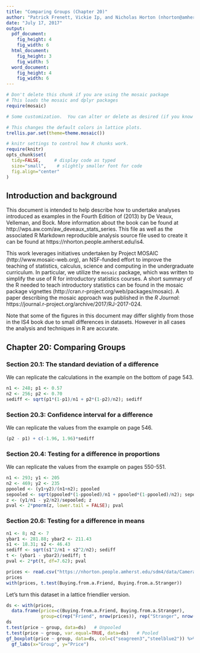 ```yaml
---
title: "Comparing Groups (Chapter 20)"
author: "Patrick Frenett, Vickie Ip, and Nicholas Horton (nhorton@amherst.edu)"
date: "July 17, 2017"
output: 
  pdf_document:
    fig_height: 4
    fig_width: 6
  html_document:
    fig_height: 3
    fig_width: 5
  word_document:
    fig_height: 4
    fig_width: 6
---
```

  
  
  ```r
# Don't delete this chunk if you are using the mosaic package
# This loads the mosaic and dplyr packages
require(mosaic)
```

```r
# Some customization.  You can alter or delete as desired (if you know what you are doing).

# This changes the default colors in lattice plots.
trellis.par.set(theme=theme.mosaic())  

# knitr settings to control how R chunks work.
require(knitr)
opts_chunk$set(
  tidy=FALSE,     # display code as typed
  size="small",    # slightly smaller font for code
  fig.align="center"
)
```

## Introduction and background 

This document is intended to help describe how to undertake analyses introduced 
as examples in the Fourth Edition of \emph{Intro Stats} (2013) by De Veaux, Velleman, and Bock.
More information about the book can be found at http://wps.aw.com/aw_deveaux_stats_series.  This
file as well as the associated R Markdown reproducible analysis source file used to create it can be found at https://nhorton.people.amherst.edu/is4.

This work leverages initiatives undertaken by Project MOSAIC (http://www.mosaic-web.org), an NSF-funded effort to improve the teaching of statistics, calculus, science and computing in the undergraduate curriculum. In particular, we utilize the `mosaic` package, which was written to simplify the use of R for introductory statistics courses. A short summary of the R needed to teach introductory statistics can be found in the mosaic package vignettes (http://cran.r-project.org/web/packages/mosaic). A paper describing the mosaic approach was published in the *R Journal*: https://journal.r-project.org/archive/2017/RJ-2017-024.

Note that some of the figures in this document may differ slightly from those in the IS4 book due to small differences in datasets. However in all cases the analysis and techniques in R are accurate.

## Chapter 20: Comparing Groups

### Section 20.1: The standard deviation of a difference

We can replicate the calculations in the example on the bottom of page 543.

```r
n1 <- 248; p1 <- 0.57
n2 <- 256; p2 <- 0.70
sediff <- sqrt(p1*(1-p1)/n1 + p2*(1-p2)/n2); sediff
```

### Section 20.3: Confidence interval for a difference

We can replicate the values from the example on page 546.
```r
(p2 - p1) + c(-1.96, 1.96)*sediff
```

### Section 20.4: Testing for a difference in proportions

We can replicate the values from the example on pages 550-551.

```r
n1 <- 293; y1 <- 205
n2 <- 469; y2 <- 235
ppooled <- (y1+y2)/(n1+n2); ppooled
sepooled <- sqrt(ppooled*(1-ppooled)/n1 + ppooled*(1-ppooled)/n2); sepooled
z <- (y1/n1 - y2/n2)/sepooled; z
pval <- 2*pnorm(z, lower.tail = FALSE); pval
```

### Section 20.6: Testing for a difference in means

```r
n1 <- 8; n2 <- 7
ybar1 <- 281.88; ybar2 <- 211.43
s1 <- 18.31; s2 <- 46.43
sediff <- sqrt(s1^2/n1 + s2^2/n2); sediff
t <- (ybar1 - ybar2)/sediff; t
pval <- 2*pt(t, df=7.62); pval
```

```r
prices <- read.csv("https://nhorton.people.amherst.edu/sdm4/data/Camera_prices.csv")
prices
with(prices, t.test(Buying.from.a.Friend, Buying.from.a.Stranger))
```

Let's turn this dataset in a lattice friendlier version.
```r
ds <- with(prices, 
  data.frame(price=c(Buying.from.a.Friend, Buying.from.a.Stranger),
             group=c(rep("Friend", nrow(prices)), rep("Stranger", nrow(prices)))))
ds
t.test(price ~ group, data=ds)   # Unpooled
t.test(price ~ group, var.equal=TRUE, data=ds)   # Pooled
gf_boxplot(price ~ group, data=ds, col=c("seagreen3","steelblue2")) %>%
  gf_labs(x="Group", y="Price")
```
